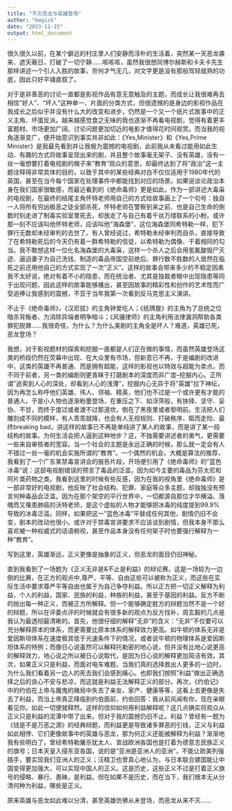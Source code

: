 ```yaml
---
title: "不灭恶龙与英雄登场"
author: "magisk"
date: "2023-11-15"
output: html_document
---
```


<!--more-->

很久很久以前，在某个僻远的村庄里人们安静而淳朴的生活着，突然某一天恶龙袭来、遮天蔽日，打破了一切宁静......咳咳咳，虽然我很想同博尔赫斯和卡夫卡先生那样讲述一个引人入胜的故事，奈何才气无几，对文字更是没有那般驾轻就熟的功底，因此只好平铺直叙了。

对于是非善恶的讨论一直都是影视作品有意无意触及的主题，而成长让我很难再去相信"好人"、"坏人"这种单一、片面的分类方式，但很遗憾的是身边的影视作品在我成长之后似乎并没有什么大的改变和进步，仍然是一个又一个纸片式故事中的正义主角、坏蛋反派。越来越感觉食之无味的我也逐渐不再看电视剧，觉得有着更丰富题材、市场更加广阔、讨论问题更加切近的电影才值得花时间观赏。而当我的视角逐渐变广，便开始意识到事实并非如此：《Yes,Minister》和《Yes,Prime Minister》是我最先看到并让我极为震撼的电视剧，此前我从未看过能用如此生动、有趣的方式将故事呈现出来的剧，并且整个故事毫无架子、没有英雄，没有一丝一毫想要打着电视剧的幌子来"教育"观众的意思，却最终达到了将"政治"这一主题诠释得非常具体的目的，以致于其中的某些经典对白不仅仅适用于1980年代的英国，甚至在当今每个国家在处理事件中都能找到对应的场景。如果说谈论政治本身在我们国家很敏感，而最近看到的《绝命毒师》更是如此，作为一部讲述大毒枭的电视剧，在最终的结尾主角怀特老师用自己的方式给故事画上了一个句号：独自一人将所有穷凶极恶之徒全部杀死，怀特老师在警察到来之前、也是自己生命的倒数时刻走进了制毒实验室里死去，却放走了与自己有着千丝万缕联系的小粉。或许那一刻不应该叫他怀特老师，应该叫他"海森堡"，这位海森堡同希特勒一样，犯下罪行无数却未经审判的去世了。有人曾经说过，希特勒未经审判而自杀，直接导致了在希特勒死后的今天仍有着一群希特勒的信徒，以希特勒为偶像、干着相同的勾当。我不敢想这样一位化名海森堡的大毒枭，这样一个杀人之后会用氢氟酸毁尸灭迹、逼迫妻子为自己洗钱、制造的毒品帝国空前绝后、罪行数不胜数的人居然在临死之前还用他自己的方式实现了一次"正义"。这样的故事会带来多少的不稳定因素我不太好说，绝对有着不小的隐患，而在统治者、尤其是独裁者眼中出现隐患等同于出现问题，因此这样的故事能够播出，甚至因故事的精彩性和创作的艺术性而广受追捧让我感到的震撼，不亚于当年我第一次看到反马克思主义演讲。

不止于《绝命毒师》，《汉尼拔》的主角钟爱吃人；《纸牌屋》的主角为了总统之位暗杀背叛者、为消除异端者明争暗斗；《风骚律师》的主角利用法律漏洞帮助各类罪犯脱罪......我很奇怪，为什么？为什么美剧的主角全是坏人？难道，英雄已死，恶龙登场？

我想，对于影视题材的探索和挖掘一直都是人们正在做的事情，而虽然英雄登场这类的桥段仍然在荧幕中出现、在大众里有市场，但新意已不再，于是编剧的改进中，这类的英雄不再普通、而是拥有超能，这样的影视也以特效与超能为卖点。而不同于前者，另一类的编剧则更青睐于打磨剧本的深度而非广度--挖掘内心。正所谓"追索到人心的深处，却看到人心的浅薄"，挖掘内心无异于将"英雄"拉下神坛，因为再怎么称呼他们英雄、伟人、领袖、精英，他们也不过是一个或许更有才能的普通人。于是小人物也逐渐粉墨登场，在重压之下、如浮萍般，有抉择、坚守、妥协、不甘，而终于度过或者渡不过那道坎，倒在了黑夜里或者黎明前。生活把人们雕刻成不同的模样，有人乖乖就降，也会有人无视规则、打破秩序、铤而走险、最终breaking bad，讲这样的故事已不再是单纯讲了某人的故事，而是讲了某一段结构的故事。为何生活会把人逼到这种地步？这，不独需要讲述者的勇气，更需要一些来自审核者的宽容。当一个社会的主题是永远正确的时候，那么就一定会有人不错过一丝一毫的机会实施所谓的"教育"。一个偶然的机会，大概是算法的推荐，我看到了一个广东某禁毒宣讲会的报告片段，开场便引用了《绝命毒师》的"蓝色冰毒"说：这部电视剧错误的预言了毒品的泛滥，因为如今主要的毒品为芬太尼和阿片类药物之类。我看到这里的时候有些反感，因为在我的视角里《绝命毒师》是一部非常好的电视剧，他反映了社会结构、犯罪、家庭等众多主题，却独独没有预言何种毒品会泛滥。因为在那个架空的平行世界中，一切都源自那位才华横溢、落魄而又罹患肺癌的沃特老师，是这个虚拟的人物才能够把冰毒的纯度提到99.9%导致的冰毒泛滥。同样，如果把这一"蓝色冰毒"平替成任何其他，剧情仍旧不会变，剧本的改动也很小。或许对于禁毒宣讲要求不应该谈到剧情，但我本身不那么喜欢被一种权威式的话语俯视，甚至作品本身没有任何架子时也要强行解释为一种"教育"。

写到这里，英雄渐远，正义更像是抽象的正义，但恶龙的面目仍旧神秘。

直到我看到了一场题为《正义无非是&不止是利益》的辩论赛。这是一场较为一边倒的比赛，在正方的观点中,尊严、平等、自由这些可以被称为正义，而这些在实际生活中要求尊严平等自由也属于为自己争夺利益。所以正方把一切正义解释为利益，个人的利益，国家、民族的利益，种族的利益，甚至于基因的利益。反方不断的抛出每一种正义，而被正方所解释。但一个能够确定胜方的辩题当然不是一个好的辩题，所以在评委点评的时候就会有很多新的观点为反方找补，周玄毅的几点是我认为最透彻最清晰的。首先，他很仔细的解释"无非"的含义："无非"不仅要可以充分解释原本的体系，而更需要比原本体系的解释效力更高。如牛顿的体系无非是爱因斯坦体系在速度极其低于光速条件下的情况，或者说牛顿的物理体系是爱因斯坦体系的特例；而像日心说虽然可以解释托勒密的地心说，但并没有比地心说更高的解释效力，地心说之所以被日心说取代，是因为日心说的解释更加简洁有效。其次，如果正义只是利益，而面对电车难题，当我们真的选择救出人更多的一边时，为什么我们看着另一边人的死去我们会感到痛心。也即我们按照"利益"做出正确选择之后的良心不安与悲凉，而这就是利益无法解释正义的部分。再次，《约伯记》中的约伯在上帝与魔鬼的赌局中失去了亲友、家产、健康等等，这看上去更像是失去了利益，而当上帝真正降临到约伯面前，约伯回答：我从前风闻有你，现在亲眼看见你。如此一切便就释然。这样的信仰如何用利益解释呢？这几点确实将观众从正义只是利益的泥潭中带了出来，但对于我的震撼仍旧不止。利益？曾经有一题为《钱是不是万恶之源》的经典辩题，而利益更是导致诸多罪恶的引线，正义与利益如此相悖、它们更像故事中的英雄与恶龙，那为何正义还能被解释为利益？渐渐地我有些明白了，曾经希特勒屠杀犹太人、宣战欧洲各国也是打着为德意志民族正义的旗号；日本天皇入侵东亚各国，说的是"亚洲是亚洲人的亚洲"，不能让欧美列强插手，要实现我们亚洲人的正义；汪精卫也曾真心地认为，与日本联合建国能让中国变得更加强大，可以实现中国人的正义。这是历史，这些正义不过是打着正义旗号的侵略、暴行、愚昧，是利益。但在如果不是历史，而在当下，我们根本无从分清何种为利益，哪些是正义。

原来英雄与恶龙如此难以分清，甚至英雄仿佛从未登场，而恶龙从来不灭......











